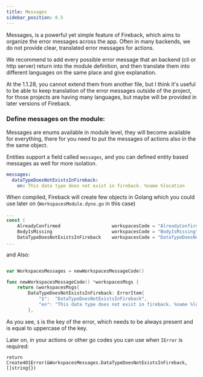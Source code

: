 ```yaml
---
title: Messages
sidebar_position: 8.5
---
```


Messages, is a powerful yet simple feature of Fireback, which aims to organize the error messages across
the app. Often in many backends, we do not provide clear, translated error messages for actions.

We recommend to add every possible error message that an backend (cli or http server) return into the module
definition, and then translate them into different languages on the same place and give explanation.

At the 1.1.28, you cannot extend them from another file, but I think it's useful to be able to keep translation
of the error messages outside of the project, for those projects are having many languages, but maybe will be provided in later versions of Fireback.

### Define messages on the module:

Messages are enums available in module level, they will become available for everything,
there for you need to put the messages of actions also in the the same object.

Entities support a field called `messages`, and you can defined entity based messages as well
for more isolation.

```yaml
messages:
  dataTypeDoesNotExistsInFireback:
    en: This data type does not exist in fireback. %name %location
```

When compiled, Fireback will create few objects in Golang which you could use later on (`WorkspacesModule.dyno.go` in this case)

```go
...
const (
	AlreadyConfirmed                   workspacesCode = "AlreadyConfirmed"
	BodyIsMissing                      workspacesCode = "BodyIsMissing"
	DataTypeDoesNotExistsInFireback    workspacesCode = "DataTypeDoesNotExistsInFireback"
...
```

and Also: 

```go

var WorkspacesMessages = newWorkspacesMessageCode()

func newWorkspacesMessageCode() *workspacesMsgs {
	return &workspacesMsgs{
		DataTypeDoesNotExistsInFireback: ErrorItem{
			"$":  "DataTypeDoesNotExistsInFireback",
			"en": "This data type does not exist in fireback. %name %location",
		},
```

As you see, `$` is the key of the error, which needs to be always present and is equal to uppercase of the key.

Later on, in your actions or other go codes you can use when `IError` is required:

```
return Create401Error(&WorkspacesMessages.DataTypeDoesNotExistsInFireback, []string{})
```

